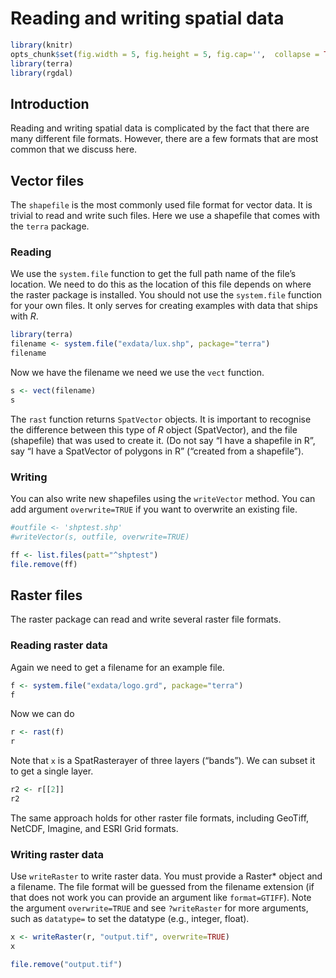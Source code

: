 # Reading and writing spatial data


```r
library(knitr)
opts_chunk$set(fig.width = 5, fig.height = 5, fig.cap='',  collapse = TRUE)
library(terra)
library(rgdal)
```

## Introduction

Reading and writing spatial data is complicated by the fact that there are many different file formats. However, there are a few formats that are most common that we discuss here.

## Vector files

The `shapefile` is the most commonly used file format for vector data. It is trivial to read and write such files. Here we use a shapefile that comes with the `terra` package. 

### Reading

We use the `system.file` function to get the full path name of the file's location. We need to do this as the location of this file depends on where the raster package is installed. You should not use the `system.file` function for your own files. It only serves for creating examples with data that ships with *R*. 

```r
library(terra)
filename <- system.file("exdata/lux.shp", package="terra")
filename
```

Now we have the filename we need we use the `vect` function.

```r
s <- vect(filename)
s
```

The `rast` function returns `SpatVector` objects. It is important to recognise the difference between this type of *R* object (SpatVector), and the file (shapefile) that was used to create it. (Do not say "I have a shapefile in R", say "I have a SpatVector of polygons in R" ("created from a shapefile").


### Writing

You can also write new shapefiles using the `writeVector` method. You can add argument `overwrite=TRUE` if you want to overwrite an existing file.

```r
#outfile <- 'shptest.shp'
#writeVector(s, outfile, overwrite=TRUE)
```


```r
ff <- list.files(patt="^shptest")
file.remove(ff)
```


## Raster files

The raster package can read and write several raster file formats. 

### Reading raster data

Again we need to get a filename for an example file.
```r
f <- system.file("exdata/logo.grd", package="terra")
f
```

Now we can do 
```r
r <- rast(f)
r
```

Note that `x` is a SpatRasterayer of three layers ("bands"). We can subset it to get a single layer.

```r
r2 <- r[[2]]
r2
```

The same approach holds for other raster file formats, including GeoTiff, NetCDF, Imagine, and ESRI Grid formats.


### Writing raster data

Use `writeRaster` to write raster data. You must provide a Raster* object and a filename. The file format will be guessed from the filename extension (if that does not work you can provide an argument like `format=GTIFF`). Note the argument `overwrite=TRUE` and see `?writeRaster` for more arguments, such as `datatype=` to set the datatype (e.g., integer, float).

```r
x <- writeRaster(r, "output.tif", overwrite=TRUE)
x
```

```r
file.remove("output.tif")
```

